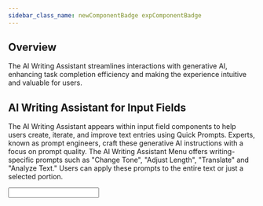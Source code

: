 ```yaml
---
sidebar_class_name: newComponentBadge expComponentBadge
---
```



## Overview
The AI Writing Assistant streamlines interactions with generative AI, enhancing task
completion efficiency and making the experience intuitive and valuable for users.

## AI Writing Assistant for Input Fields

The AI Writing Assistant appears within input field components to help users create,
iterate, and improve text entries using Quick Prompts. Experts, known as prompt engineers,
craft these generative AI instructions with a focus on prompt quality.
The AI Writing Assistant Menu offers writing-specific prompts such as "Change Tone",
"Adjust Length", "Translate" and "Analyze Text." Users can apply these prompts to the
entire text or just a selected portion.

<Input />